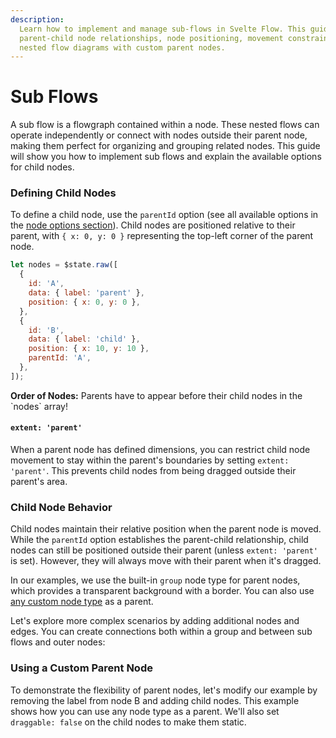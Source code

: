 ```yaml
---
description:
  Learn how to implement and manage sub-flows in Svelte Flow. This guide covers
  parent-child node relationships, node positioning, movement constraints, and creating
  nested flow diagrams with custom parent nodes.
---
```



# Sub Flows

A sub flow is a flowgraph contained within a node. These nested flows can operate
independently or connect with nodes outside their parent node, making them perfect for
organizing and grouping related nodes. This guide will show you how to implement sub flows
and explain the available options for child nodes.

### Defining Child Nodes

To define a child node, use the `parentId` option (see all available options in the
[node options section](/api-reference/types/node)). Child nodes are positioned relative to
their parent, with `{ x: 0, y: 0 }` representing the top-left corner of the parent node.

```js highlight="parentId: 'A'"
let nodes = $state.raw([
  {
    id: 'A',
    data: { label: 'parent' },
    position: { x: 0, y: 0 },
  },
  {
    id: 'B',
    data: { label: 'child' },
    position: { x: 10, y: 10 },
    parentId: 'A',
  },
]);
```

<Callout type="info">
  <strong>Order of Nodes:</strong>
  Parents have to appear before their child nodes in the `nodes` array!
</Callout>

#### `extent: 'parent'`

When a parent node has defined dimensions, you can restrict child node movement to stay
within the parent's boundaries by setting `extent: 'parent'`. This prevents child nodes
from being dragged outside their parent's area.

<RemoteCodeViewer route="guides/subflows/a" framework="svelte" editorHeight={500} />

### Child Node Behavior

Child nodes maintain their relative position when the parent node is moved. While the
`parentId` option establishes the parent-child relationship, child nodes can still be
positioned outside their parent (unless `extent: 'parent'` is set). However, they will
always move with their parent when it's dragged.

In our examples, we use the built-in `group` node type for parent nodes, which provides a
transparent background with a border. You can also use
[any custom node type](/learn/layouting/sub-flows#any-node-can-be-a-parent-node) as a
parent.

Let's explore more complex scenarios by adding additional nodes and edges. You can create
connections both within a group and between sub flows and outer nodes:

<RemoteCodeViewer route="guides/subflows/b" framework="svelte" editorHeight={500} />

### Using a Custom Parent Node

To demonstrate the flexibility of parent nodes, let's modify our example by removing the
label from node B and adding child nodes. This example shows how you can use any node type
as a parent. We'll also set `draggable: false` on the child nodes to make them static.

<RemoteCodeViewer route="guides/subflows/c" framework="svelte" editorHeight={500} />
